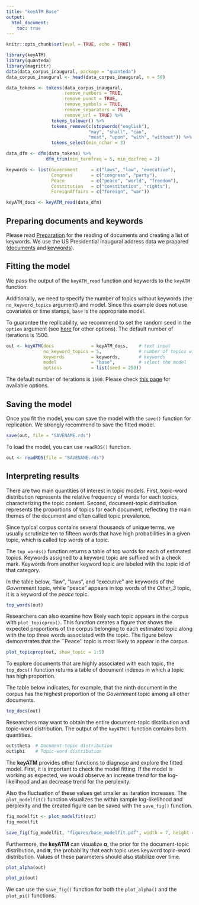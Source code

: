 ```yaml
---
title: "keyATM Base"
output:
  html_document:
    toc: true
---
```


```r
knitr::opts_chunk$set(eval = TRUE, echo = TRUE)
```

\newcommand{\btheta}{\boldsymbol{\theta}}
\newcommand{\bbeta}{\boldsymbol{\beta}}
\newcommand{\balpha}{\boldsymbol{\alpha}}
\newcommand{\bsigma}{\boldsymbol{\sigma}}
\newcommand{\bgamma}{\boldsymbol{\gamma}}
\newcommand{\blambda}{\boldsymbol{\lambda}}
\newcommand{\bphi}{\boldsymbol{\phi}}
\newcommand{\bpsi}{\boldsymbol{\psi}}
\newcommand{\bpi}{\boldsymbol{\pi}}


```r
library(keyATM)
library(quanteda)
library(magrittr)
data(data_corpus_inaugural, package = "quanteda")
data_corpus_inaugural <- head(data_corpus_inaugural, n = 58)

data_tokens <- tokens(data_corpus_inaugural,
                      remove_numbers = TRUE,
                      remove_punct = TRUE,
                      remove_symbols = TRUE,
                      remove_separators = TRUE,
                      remove_url = TRUE) %>%
                 tokens_tolower() %>%
                 tokens_remove(c(stopwords("english"),
                               "may", "shall", "can",
                               "must", "upon", "with", "without")) %>%
                 tokens_select(min_nchar = 3)

data_dfm <- dfm(data_tokens) %>%
               dfm_trim(min_termfreq = 5, min_docfreq = 2)

keywords <- list(Government     = c("laws", "law", "executive"),
                 Congress       = c("congress", "party"),
                 Peace          = c("peace", "world", "freedom"),
                 Constitution   = c("constitution", "rights"),
                 ForeignAffairs = c("foreign", "war"))

keyATM_docs <- keyATM_read(data_dfm)
```

## Preparing documents and keywords
Please read [Preparation](Preparation.html) for the reading of documents and creating a list of keywords.
We use the US Presidential inaugural address data we prapared ([documents](Preparation.html#preparing-texts) and [keywords](Preparation.html#preparing-keywords)).

## Fitting the model

We pass the output of the `keyATM_read` function and
keywords to the `keyATM` function.

Additionally, we need to specify the number of topics
without keywords (the `no_keyword_topics` argument) and model.
Since this example does not use covariates or time stamps, `base` is the appropriate model.

To guarantee the replicability, we recommend to set the random seed
in the `option` argument (see [here](Options.html)
for other options). The default number of iterations is 1500.

```r
out <- keyATM(docs              = keyATM_docs,    # text input
              no_keyword_topics = 5,              # number of topics without keywords
              keywords          = keywords,       # keywords
              model             = "base",         # select the model
              options           = list(seed = 250))
```
The default number of iterations is `1500`. Please check [this page](Options.html) for available options.


## Saving the model

Once you fit the model, you can save the model with the `save()` function for replication. We strongly recommend to save the fitted model.
```r
save(out, file = "SAVENAME.rds")
```

To load the model, you can use `readRDS()` function.
```r
out <- readRDS(file = "SAVENAME.rds")
```

## Interpreting results
There are two main quantities of interest in topic models.
First, topic-word distribution represents the relative frequency of words for each topics, characterizing the topic content.
Second, document-topic distribution represents the proportions of topics for each document, reflecting the main themes of the document and often called topic prevalence.

Since typical corpus contains several thousands of unique terms, we usually scrutinize ten to fifteen words that have high probabilities in a given topic, which is called top words of a topic.

The `top_words()` function returns a table of top words for each of estimated topics.
Keywords assigned to a keyword topic are suffixed with a check mark.
Keywords from another keyword topic are labeled with the topic id of that category.

In the table below, "law", "laws", and "executive" are keywords of the
*Government* topic, while "peace" appears in top words of the *Other_3* topic,
it is a keyword of the *peace* topic.

```r
top_words(out)
```

Researchers can also examine how likely each topic appears in the corpus
with `plot_topicprop()`.
This function creates a figure that shows the expected proportions of
the corpus belonging to each estimated topic
along with the top three words associated with the topic.
The figure below demonstrates that the ``Peace'' topic is
most likely to appear in the corpus.
```r
plot_topicprop(out, show_topic = 1:5)
```

To explore documents that are highly associated with each topic, the `top_docs()`
function returns a table of document indexes in which a topic has high proportion.

The table below indicates, for example, that the ninth document in the corpus has the
highest proportion of the *Government* topic among all other documents.

```r
top_docs(out)
```

Researchers may want to obtain the entire document-topic distribution and
topic-word distribution. The output of the `keyATM()` function contains both
quantities.

```r
out$theta  # Document-topic distribution
out$phi    # Topic-word distribution
```

The **keyATM** provides other functions to diagnose and explore the fitted model.
First, it is important to check the model fitting.
If the model is working as expected, we would observe an increase trend for
the log-likelihood and an decrease trend for the perplexity.

Also the fluctuation of these values get smaller as iteration increases.
The `plot_modelfit()` function visualizes
the within sample log-likelihood and perplexity and the created figure
can be saved with the `save_fig()` function.

```r
fig_modelfit <- plot_modelfit(out)
fig_modelfit
```

```r
save_fig(fig_modelfit, "figures/base_modelfit.pdf", width = 7, height = 5)
```

Furthermore, the **keyATM** can visualize $\balpha$, the prior for the document-topic distribution, and $\bpi$, the probability that each topic uses keyword topic-word distribution.
Values of these parameters should also stabilize over time.

```r
plot_alpha(out)
```

```r
plot_pi(out)
```

We can use the `save_fig()` function for both the `plot_alpha()` and the `plot_pi()` functions.
